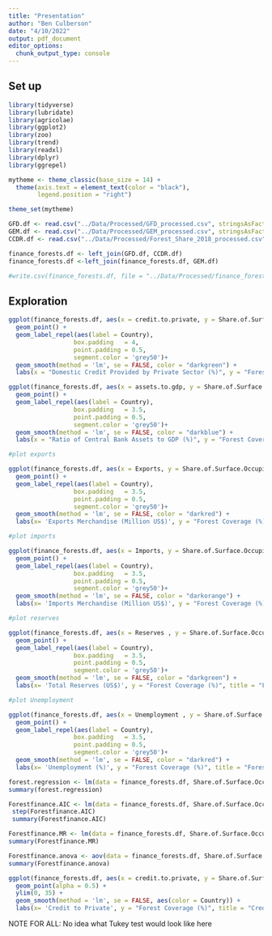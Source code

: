 ```yaml
---
title: "Presentation"
author: "Ben Culberson"
date: "4/10/2022"
output: pdf_document
editor_options: 
  chunk_output_type: console
---
```


## Set up

```r
library(tidyverse)
library(lubridate)
library(agricolae)
library(ggplot2)
library(zoo)
library(trend)
library(readxl)
library(dplyr)
library(ggrepel)

mytheme <- theme_classic(base_size = 14) +
  theme(axis.text = element_text(color = "black"), 
        legend.position = "right")

theme_set(mytheme)
```

```r
GFD.df <- read.csv("../Data/Processed/GFD_processed.csv", stringsAsFactors = TRUE)
GEM.df <- read.csv("../Data/Processed/GEM_processed.csv", stringsAsFactors = TRUE)
CCDR.df <- read.csv("../Data/Processed/Forest_Share_2018_processed.csv", stringsAsFactors = TRUE)

finance_forests.df <- left_join(GFD.df, CCDR.df)
finance_forests.df <-left_join(finance_forests.df, GEM.df)

```

```r
#write.csv(finance_forests.df, file = "../Data/Processed/finance_forests.csv", row.names=FALSE)
```

## Exploration

```r
ggplot(finance_forests.df, aes(x = credit.to.private, y = Share.of.Surface.Occupied.by.Forest)) + 
  geom_point() +
  geom_label_repel(aes(label = Country),
                  box.padding   = 4, 
                  point.padding = 0.5,
                  segment.color = 'grey50')+
  geom_smooth(method = 'lm', se = FALSE, color = "darkgreen") +
  labs(x = "Domestic Credit Provided by Private Sector (%)", y = "Forest Coverage (%)", title = "Forest Coverage to Private Credit Percentage")
```
```r
ggplot(finance_forests.df, aes(x = assets.to.gdp, y = Share.of.Surface.Occupied.by.Forest, label=Country)) + 
  geom_point() +
  geom_label_repel(aes(label = Country),
                  box.padding   = 3.5, 
                  point.padding = 0.5,
                  segment.color = 'grey50')+
  geom_smooth(method = 'lm', se = FALSE, color = "darkblue") +
  labs(x = "Ratio of Central Bank Assets to GDP (%)", y = "Forest Coverage (%)", title = "Forest Coverage to Central Asset Percentage")
```
```r
#plot exports 

ggplot(finance_forests.df, aes(x = Exports, y = Share.of.Surface.Occupied.by.Forest, label=Country)) + 
  geom_point() +
  geom_label_repel(aes(label = Country),
                  box.padding   = 3.5, 
                  point.padding = 0.5,
                  segment.color = 'grey50')+
  geom_smooth(method = 'lm', se = FALSE, color = "darkred") +
  labs(x= 'Exports Merchandise (Million US$)', y = "Forest Coverage (%)", title = "Forest Coverage to Exports")
```
```r
#plot imports 

ggplot(finance_forests.df, aes(x = Imports, y = Share.of.Surface.Occupied.by.Forest, label=Country)) + 
  geom_point() +
  geom_label_repel(aes(label = Country),
                  box.padding   = 3.5, 
                  point.padding = 0.5,
                  segment.color = 'grey50')+
  geom_smooth(method = 'lm', se = FALSE, color = "darkorange") +
  labs(x= 'Imports Merchandise (Million US$)', y = "Forest Coverage (%)", title = "Forest Coverage to Imports")
```
```r
#plot reserves 

ggplot(finance_forests.df, aes(x = Reserves , y = Share.of.Surface.Occupied.by.Forest, label=Country)) + 
  geom_point() +
  geom_label_repel(aes(label = Country),
                  box.padding   = 3.5, 
                  point.padding = 0.5,
                  segment.color = 'grey50')+
  geom_smooth(method = 'lm', se = FALSE, color = "darkgreen") +
  labs(x= 'Total Reserves (US$)', y = "Forest Coverage (%)", title = "Forest Coverage to Total Reserves")
```
```r
#plot Unemployment 

ggplot(finance_forests.df, aes(x = Unemployment , y = Share.of.Surface.Occupied.by.Forest, label=Country)) + 
  geom_point() +
  geom_label_repel(aes(label = Country),
                  box.padding   = 3.5, 
                  point.padding = 0.5,
                  segment.color = 'grey50')+
  geom_smooth(method = 'lm', se = FALSE, color = "darkred") +
  labs(x= 'Unemployment (%)', y = "Forest Coverage (%)", title = "Forest Coverage to Percent Unemployment")
```


```r
forest.regression <- lm(data = finance_forests.df, Share.of.Surface.Occupied.by.Forest ~ credit.to.private)
summary(forest.regression)

```

```r
Forestfinance.AIC <- lm(data = finance_forests.df, Share.of.Surface.Occupied.by.Forest ~ credit.to.private + assets.to.gdp + Reserves)
 step(Forestfinance.AIC)
 summary(Forestfinance.AIC)

Forestfinance.MR <- lm(data = finance_forests.df, Share.of.Surface.Occupied.by.Forest ~ credit.to.private + assets.to.gdp + Reserves)
summary(Forestfinance.MR)

```

```r
Forestfinance.anova <- aov(data = finance_forests.df, Share.of.Surface.Occupied.by.Forest ~ credit.to.private)
summary(Forestfinance.anova)
```

```r
ggplot(finance_forests.df, aes(x = credit.to.private, y = Share.of.Surface.Occupied.by.Forest, color = Country)) + 
  geom_point(alpha = 0.5) +
  ylim(0, 35) +
  geom_smooth(method = 'lm', se = FALSE, aes(color = Country)) +
  labs(x= 'Credit to Private', y = "Forest Coverage (%)", title = "Credit to Private to Total Reserves")

```

NOTE FOR ALL: No idea what Tukey test would look like here
